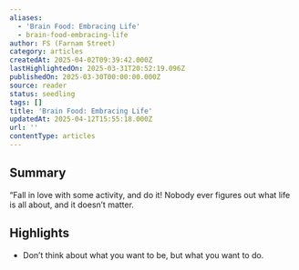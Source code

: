 ```yaml
---
aliases:
  - 'Brain Food: Embracing Life'
  - brain-food-embracing-life
author: FS (Farnam Street)
category: articles
createdAt: 2025-04-02T09:39:42.000Z
lastHighlightedOn: 2025-03-31T20:52:19.096Z
publishedOn: 2025-03-30T00:00:00.000Z
source: reader
status: seedling
tags: []
title: 'Brain Food: Embracing Life'
updatedAt: 2025-04-12T15:55:18.000Z
url: ''
contentType: articles
---
```

## Summary

“Fall in love with some activity, and do it! Nobody ever figures out what life is all about, and it doesn’t matter.

## Highlights

- Don’t think about what you want to be, but what you want to do.
